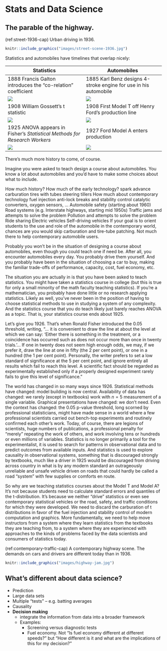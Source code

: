 # Stats and Data Science 

## The parable of the highway.

(ref:street-1936-cap) Urban driving in 1936.

```r
knitr::include_graphics("images/street-scene-1936.jpg")
```

Statistics and automobiles have timelines that overlap nicely:

Statistics   |  Automobiles
-------------|-------------
1888 Francis Galton introduces the "co-relation" coefficient | 1885 Karl Benz designs 4-stroke engine for use in his automobile
![](images/Galtons_correlation_diagram_1875.jpg) | ![](images/1885Benz.jpg)
1908 William Gossett's t statistic | 1908 First Model T off Henry Ford's production line
![](images/student_diag2.gif) | ![](images/220px-1910Ford-T.jpg)
1925 ANOVA appears in Fisher's *Statistical Methods for Research Workers* | 1927 Ford Model A enters production
![](images/Fisher-F-distr.png) |  ![](images/1931_Ford_Model_A_Town_Car_Sedan_Delivery.jpg)


There’s much more history to come, of course.

Imagine you were asked to teach design a course about automobiles. You know a lot about automobiles and you’d have to make some choices about what to include.

How much history?
How much of the early technology?
spark advance
carburation
tires with tubes
steering tillers
How much about contemporary technology
fuel injection
anti-lock breaks and stability control
catalytic converters, oxygen sensors, …
Automobile safety (starting about 1960)
Road systems (e.g. Interstate highways, starting mid 1950s)
Traffic jams and attempts to solve the problem
Pollution and attempts to solve the problem
Ride sharing
Electric vehicles
Self-driving vehicles
If your goal is to orient students to the use and role of the automobile in the contemporary world, chances are you would skip carburation and tire-tube patching. Not much there to help contemporary automobile users.

Probably you won’t be in the situation of designing a course about automobiles, even though you could teach one if need be. After all, you encounter automobiles every day. You probably drive them yourself. And you probably have been in the situation of choosing a car to buy, making the familiar trade-offs of performance, capacity, cost, fuel economy, etc.

The situation you are actually in is that you have been asked to teach statistics. You might have taken a statistics course in college (but this is true for only a small minority of the math faculty teaching statistics). If you’re a mathematician, you probably have done little or no research applying statistics. Likely as well, you’ve never been in the position of having to choose statistical methods to use in studying a system of any complexity. And the statistics course that you do teach likely just barely reaches ANOVA as a topic. That is, your statistics course ends about 1925.

Let’s give you 1926. That’s when Ronald Fisher introduced the 0.05 threshold, writing, “… it is convenient to draw the line at about the level at which we can say: ‘Either there is something in the treatment, or a coincidence has occurred such as does not occur more than once in twenty trials.’… If one in twenty does not seem high enough odds, we may, if we prefer it, draw the line at one in fifty (the 2 per cent point), or one in a hundred (the 1 per cent point). Personally, the writer prefers to set a low standard of significance at the 5 per cent point, and ignore entirely all results which fail to reach this level. A scientific fact should be regarded as experimentally established only if a properly designed experiment rarely fails to give this level of significance.”

The world has changed in so many ways since 1926. Statistical methods have changed: model building is now central. Availability of data has changed: we rarely (except in textbooks) work with $n=5$ measurement of a single variable. Graphical presentations have changed: we don’t need. Even the context has changed: the 0.05 p-value threshold, long scorned by professional statisticians, might have made sense in a world where a few professional scientists carried out bench-top experiments and routinely confirmed each other’s work. Today, of course, there are legions of scientists, huge numbers of publications, a professional penalty for “merely” repeating the work of others, and work involving tens or hundreds or even millions of variables. Statistics is no longer primarily a tool for the experimentalist, it is used to search for patterns in observational data and to predict outcomes from available inputs. And statistics is used to explore causality in observational systems, something that is discouraged strongly by textbooks, much like a driver in 1925 would be discouraged from driving across country in what is by any modern standard an outrageously unreliable and unsafe vehicle driven on roads that could hardly be called a road “system” with few supplies or comforts en route.

So why are we teaching statistics courses about the Model T and Model A? It’s not because students need to calculate standard errors and quantiles of the t-distribution. It’s because we neither “drive” statistics or even see contemporary statistical vehicles or the road, safety, and traffic conditions for which they were developed. We need to discard the carburation of t distributions in favor of the fuel injection and stability control of modern computation and graphics. More fundamentally, we need to help move instructors from a system where they learn statistics from the textbooks they are teaching from, to a system where they are experienced with approaches to the kinds of problems faced by the data scientists and consumers of statistics today.

(ref:contemporary-traffic-cap) A contemporary highway scene. The demands on cars and drivers are different today than in 1936.

```r
knitr::include_graphics("images/highway-jam.jpg")
```

## What's different about data science?

- Prediction
- Large data sets
- Multiple "tests" -- e.g. batting averages
- Causality
- **Decision making**
    - integrate the information from data into a broader framework
    - Examples:
        - Screening versus diagnostic tests
        - Fuel economy. Not "Is fuel economy different at different speeds?" but "How different is it and what are the implications of this for my decision?"
         
        
